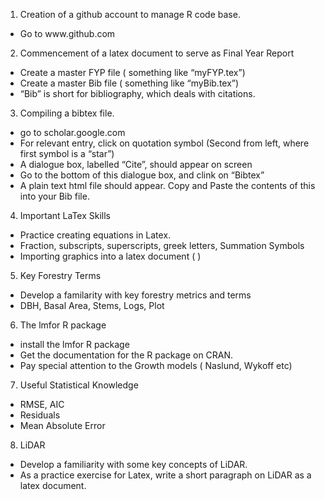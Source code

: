 
1. Creation of a github account to manage R code base.
 - Go to www.github.com

2. Commencement of a latex document to serve as Final Year Report
 - Create a master FYP file ( something like "myFYP.tex")
 - Create a master Bib file ( something like "myBib.tex")
 - "Bib" is short for bibliography, which deals with citations.


3. Compiling a bibtex file.
 - go to scholar.google.com
 - For relevant entry, click on quotation symbol (Second from left, where first symbol is a "star")
 - A dialogue box, labelled "Cite", should appear on screen
 - Go to the bottom of this dialogue box, and clink on "Bibtex"
 - A plain text html file should appear. Copy and Paste the contents of this into your Bib file.
 

4. Important LaTex Skills
 - Practice creating equations in Latex.
 - Fraction, subscripts, superscripts, greek letters, Summation Symbols
 - Importing graphics into a latex document ( \includegraphics{})


5. Key Forestry Terms
 - Develop a familarity with key forestry metrics and terms
 - DBH, Basal Area, Stems, Logs, Plot


6. The lmfor R package
 - install the lmfor R package
 - Get the documentation for the R package on CRAN.
 - Pay special attention to the Growth models ( Naslund, Wykoff etc)


7. Useful Statistical Knowledge
 - RMSE, AIC
 - Residuals
 - Mean Absolute Error  

8. LiDAR
 - Develop a familiarity with some key concepts of LiDAR.
 - As a practice exercise for Latex, write a short paragraph on LiDAR as a latex document.
